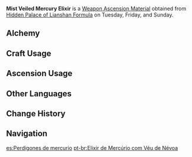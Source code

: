 {{Item Infobox
|id           = 114018
|image        = Item Mist Veiled Mercury Elixir.png
|type         = Weapon Ascension Materials
|invCategory  = Character Development Items
|group        = Elixirs
|rarity       = 3
|description  = With Fulu (Sigils), the [[adepti]] can store their power in the form of symbols, and with Waijing ([[Sub-Space Creation]]) they can fashion a cosmic paradise with the power of their minds. The manufacture of elixirs, however, has always been shrouded in mystery, for certain death follows for any who swallow them.
|day1         = Tuesday
|day2         = Friday
|day3         = Sunday
|source1      = Hidden Palace of Lianshan Formula
|source2      = [[Alchemy]]
|source3      = [[Parametric Transformer]]
}}
'''Mist Veiled Mercury Elixir''' is a [[Weapon Ascension Material]] obtained from [[Hidden Palace of Lianshan Formula]] on Tuesday, Friday, and Sunday.

==Alchemy==
{{Recipe
|type = Crafting
|Mist Veiled Lead Elixir = 3
|Mora = 125
|sort = Mist Veiled Lead Elixir,Mora
}}

==Craft Usage==
{{Craft Usage}}

==Ascension Usage==
{{Ascension Usage}}

==Other Languages==
{{Other Languages
|en      = Mist Veiled Mercury Elixir
|zhs     = 雾海云间的汞丹
|zhs_rm  = Wù Hǎi Yún Jiān de Gǒng Dān
|zht     = 霧海雲間的汞丹
|zht_rm  = Wù Hǎi Yún Jiān de Gǒng Dān
|zh_tl   = Mercury Elixir among the Sea of Fog and the Clouds
|ja      = 霧海雲間の水銀
|ja_rm   = Mukai Kumoma no Suigin{{Assumed}}
|ja_tl   = Mercury of the Sea of Fog Between Clouds{{Sino}}
|ko      = 안개구름 속의 수은단
|ko_rm   = Angaegureum Sok-ui Su'eundan
|ko_tl   = Mercury Elixir among the Stratus Clouds
|es      = Perdigones de mercurio
|es_tl   = 
|fr      = Mercure karstique
|fr_tl   = Karstic Mercury
|ru      = Ртутная пилюля Заоблачного моря
|ru_tl   = 
|th      = Mist Veiled Mercury Elixir
|vi      = Hống Đơn Biển Sương Mù
|vi_tl   = 
|de      = Quecksilberkugeln des Nebelschleiers
|de_tl   = Mercury Sphere of the Mist Veil
|id      = Mist Veiled Mercury Elixir
|pt      = Elixir de Mercúrio com Véu de Névoa
|pt_tl   = 
}}

==Change History==
{{Change History|1.0}}

==Navigation==
{{Development Item Navbox|Weapon Materials}}

[[es:Perdigones de mercurio]]
[[pt-br:Elixir de Mercúrio com Véu de Névoa]]